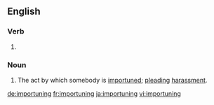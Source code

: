 ==English==

===Verb===
{{head|en|present participle}}

# {{present participle of|importune|lang=en}}

===Noun===
{{en-noun}}

# The act by which somebody is [[importune]]d; [[plead]]ing [[harassment]].

[[de:importuning]]
[[fr:importuning]]
[[ja:importuning]]
[[vi:importuning]]
